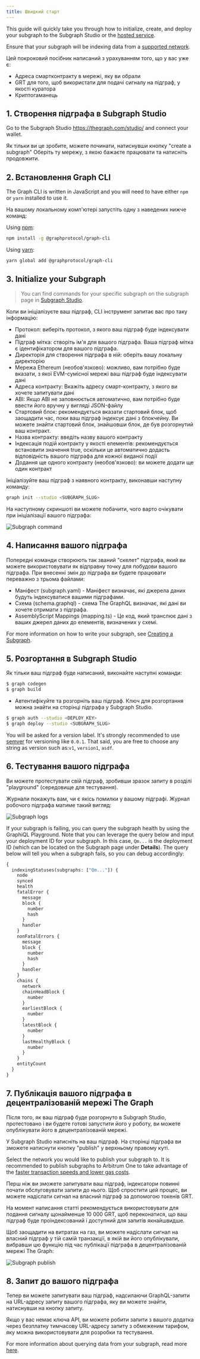 ```yaml
---
title: Швидкий старт
---
```


This guide will quickly take you through how to initialize, create, and deploy your subgraph to the Subgraph Studio or the [hosted service](#hosted-service).

Ensure that your subgraph will be indexing data from a [supported network](/developing/supported-networks).

Цей покроковий посібник написаний з урахуванням того, що у вас уже є:

-   Адреса смартконтракту в мережі, яку ви обрали
-   GRT для того, щоб використати для подачі сигналу на підграф, у якості куратора
-   Криптогаманець

## 1.  Створення підграфа в Subgraph Studio

Go to the Subgraph Studio <https://thegraph.com/studio/> and connect your wallet.

Як тільки ви це зробите, можете починати, натиснувши кнопку "create a subgraph" Оберіть ту мережу, з якою бажаєте працювати та натисніть продовжити.

## 2.  Встановлення Graph CLI

The Graph CLI is written in JavaScript and you will need to have either `npm` or `yarn` installed to use it.

На вашому локальному комп'ютері запустіть одну з наведених нижче команд:

Using [npm](https://www.npmjs.com/):

```sh
npm install -g @graphprotocol/graph-cli
```

Using [yarn](https://yarnpkg.com/):

```sh
yarn global add @graphprotocol/graph-cli
```

## 3.  Initialize your Subgraph

> You can find commands for your specific subgraph on the subgraph page in [Subgraph Studio](https://thegraph.com/studio/).

Коли ви ініціалізуєте ваш підграф, CLI інструмент запитає вас про таку інформацію:

-   Протокол: виберіть протокол, з якого ваш підграф буде індексувати дані
-   Підграф мітка: створіть ім'я для вашого підграфа. Ваша підграф мітка є ідентифікатором для вашого підграфа.
-   Директорія для створення підграфа в ній: оберіть вашу локальну директорію
-   Мережа Ethereum (необов'язково): можливо, вам потрібно буде вказати, з якої EVM-сумісної мережі ваш підграф буде індексувати дані
-   Адреса контракту: Вкажіть адресу смарт-контракту, з якого ви хочете запитувати дані
-   ABI: Якщо ABI не заповнюється автоматично, вам потрібно буде ввести його вручну у вигляді JSON-файлу
-   Стартовий блок: рекомендується вказати стартовий блок, щоб заощадити час, поки ваш підграф індексує дані з блокчейну. Ви можете знайти стартовий блок, знайшовши блок, де був розгорнутий ваш контракт.
-   Назва контракту: введіть назву вашого контракту
-   Індексація подій контракту у якості елементів: рекомендується встановити значення true, оскільки це автоматично додасть відповідність вашого підграфа для кожної виданої події
-   Додання ще одного контракту (необов'язково): ви можете додати ще один контракт

Ініціалізуйте ваш підграф з наявного контракту, виконавши наступну команду:

```sh
graph init --studio <SUBGRAPH_SLUG>
```

На наступному скриншоті ви можете побачити, чого варто очікувати при ініціалізації вашого підграфа:

![Subgraph command](/img/subgraph-init-example.png)

## 4.  Написання вашого підграфа

Попередні команди створюють так званий "скелет" підграфа, який ви можете використовувати як відправну точку для побудови вашого підграфа. При внесенні змін до підграфа ви будете працювати переважно з трьома файлами:

-   Маніфест (subgraph.yaml) - Маніфест визначає, які джерела даних будуть індексуватися вашими підграфами.
-   Схема (schema.graphql) - схема The GraphQL визначає, які дані ви хочете отримати з підграфа.
-   AssemblyScript Mappings (mapping.ts) - Це код, який транслює дані з ваших джерел даних до елементів, визначених у схемі.

For more information on how to write your subgraph, see [Creating a Subgraph](/developing/creating-a-subgraph).

## 5.  Розгортання в Subgraph Studio

Як тільки ваш підграф буде написаний, виконайте наступні команди:

```sh
$ graph codegen
$ graph build
```

-   Автентифікуйте та розгорніть ваш підграф. Ключ для розгортання можна знайти на сторінці підграфа у Subgraph Studio.

```sh
$ graph auth --studio <DEPLOY_KEY>
$ graph deploy --studio <SUBGRAPH_SLUG>
```

You will be asked for a version label. It's strongly recommended to use [semver](https://semver.org/) for versioning like `0.0.1`. That said, you are free to choose any string as version such as:`v1`, `version1`, `asdf`.

## 6.  Тестування вашого підграфа

Ви можете протестувати свій підграф, зробивши зразок запиту в розділі "playground" (середовище для тестування).

Журнали покажуть вам, чи є якісь помилки у вашому підграфі. Журнал робочого підграфа матиме такий вигляд:

![Subgraph logs](/img/subgraph-logs-image.png)

If your subgraph is failing, you can query the subgraph health by using the GraphiQL Playground. Note that you can leverage the query below and input your deployment ID for your subgraph. In this case, `Qm...` is the deployment ID (which can be located on the Subgraph page under **Details**). The query below will tell you when a subgraph fails, so you can debug accordingly:

```graphql
{
  indexingStatuses(subgraphs: ["Qm..."]) {
    node
    synced
    health
    fatalError {
      message
      block {
        number
        hash
      }
      handler
    }
    nonFatalErrors {
      message
      block {
        number
        hash
      }
      handler
    }
    chains {
      network
      chainHeadBlock {
        number
      }
      earliestBlock {
        number
      }
      latestBlock {
        number
      }
      lastHealthyBlock {
        number
      }
    }
    entityCount
  }
}
```

## 7.  Публікація вашого підграфа в децентралізованій мережі The Graph

Після того, як ваш підграф буде розгорнуто в Subgraph Studio, протестовано і ви будете готові запустити його у роботу, ви можете опублікувати його в децентралізованій мережі.

У Subgraph Studio натисніть на ваш підграф. На сторінці підграфа ви зможете натиснути кнопку "publish" у верхньому правому куті.

Select the network you would like to publish your subgraph to. It is recommended to publish subgraphs to Arbitrum One to take advantage of the [faster transaction speeds and lower gas costs](/arbitrum/arbitrum-faq).

Перш ніж ви зможете запитувати ваш підграф, індексатори повинні почати обслуговувати запити до нього. Щоб спростити цей процес, ви можете надіслати сигнал на власний підграф за допомогою токенів GRT.

На момент написання статті рекомендується використовувати для подання сигналу щонайменше 10 000 GRT, щоб переконатися, що ваш підграф буде проіндексований і доступний для запитів якнайшвидше.

Щоб заощадити на витратах на газ, ви можете надіслати сигнал на власний підграф у тій самій транзакції, в якій ви його опублікували, вибравши цю функцію під час публікації підграфа в децентралізованій мережі The Graph:

![Subgraph publish](/img/publish-and-signal-tx.png)

## 8.  Запит до вашого підграфа

Тепер ви можете запитувати ваш підграф, надсилаючи GraphQL-запити на URL-адресу запиту вашого підграфа, яку ви можете знайти, натиснувши на кнопку запиту.

Якщо у вас немає ключа API, ви можете робити запити з вашого додатка через безплатну тимчасову URL-адресу запиту з обмеженим тарифом, яку можна використовувати для розробки та тестування.

For more information about querying data from your subgraph, read more [here](../querying/querying-the-graph/).
